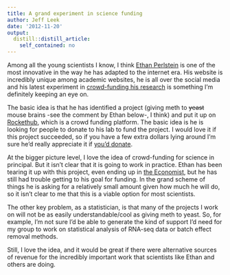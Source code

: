 ```yaml
---
title: A grand experiment in science funding
author: Jeff Leek
date: '2012-11-20'
output:
  distill::distill_article:
    self_contained: no
---
```


Among all the young scientists I know, I think [Ethan Perlstein](http://www.perlsteinlab.com/) is one of the most innovative in the way he has adapted to the internet era. His website is incredibly unique among academic websites, he is all over the social media and his latest experiment in [crowd-funding his research](http://www.rockethub.com/projects/11106-crowdsourcing-discovery) is something I'm definitely keeping an eye on.

The basic idea is that he has identified a project (giving meth to <del>yeast</del> mouse brains -see the comment by Ethan below-, I think) and put it up on [Rockethub](http://www.rockethub.com/), which is a crowd funding platform. The basic idea is he is looking for people to donate to his lab to fund the project. I would love it if this project succeeded, so if you have a few extra dollars lying around I'm sure he'd really appreciate it if [you'd donate](http://www.rockethub.com/projects/11106-crowdsourcing-discovery/fuel/reward_selection).

At the bigger picture level, I love the idea of crowd-funding for science in principal. But it isn't clear that it is going to work in practice. Ethan has been tearing it up with this project, even ending up in [the Economist](http://www.economist.com/news/science-and-technology/21564824-these-days-anyone-can-be-scientific-philanthropist), but he has still had trouble getting to his goal for funding. In the grand scheme of things he is asking for a relatively small amount given how much he will do, so it isn't clear to me that this is a viable option for most scientists.

The other key problem, as a statistician, is that many of the projects I work on will not be as easily understandable/cool as giving meth to yeast. So, for example, I'm not sure I'd be able to generate the kind of support I'd need for my group to work on statistical analysis of RNA-seq data or batch effect removal methods.

Still, I love the idea, and it would be great if there were alternative sources of revenue for the incredibly important work that scientists like Ethan and others are doing.
